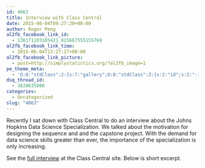 ```yaml
---
id: 4063
title: Interview with Class Central
date: 2015-06-04T09:27:20+00:00
author: Roger Peng
al2fb_facebook_link_id:
  - 136171103105421_815667555155769
al2fb_facebook_link_time:
  - 2015-06-04T13:27:27+00:00
al2fb_facebook_link_picture:
  - post=http://simplystatistics.org/?al2fb_image=1
pe_theme_meta:
  - 'O:8:"stdClass":2:{s:7:"gallery";O:8:"stdClass":3:{s:2:"id";s:2:"-1";s:5:"width";s:0:"";s:6:"height";s:0:"";}s:5:"video";O:8:"stdClass":1:{s:2:"id";s:2:"-1";}}'
dsq_thread_id:
  - 3820635800
categories:
  - Uncategorized
slug: "4063"
---
```

Recently I sat down with Class Central to do an interview about the Johns Hopkins Data Science Specialization. We talked about the motivation for designing the sequence and and the capstone project. With the demand for data science skills greater than ever, the importance of the specialization is only increasing.

See the [full interview](https://www.class-central.com/report/data-science-specialization/) at the Class Central site. Below is short excerpt.
